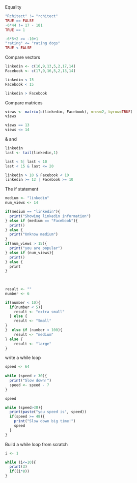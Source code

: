 Equality

```{r}
"Rchitect" != "rchitect"
TRUE == FALSE
-6*44 != 17 - 101
TRUE == 1

-6*5+2 >= -10+1
"rating" <= "rating dogs"
TRUE < FALSE

```

Compare vectors 

```{r}

linkedin <- c(16,9,13,5,2,17,14)
Facebook <- c(17,9,16,5,2,13,14)

linkedin < 15
Facebook < 15

linkedin > Facebook
```

Compare matrices

```{r}
views <- matrix(c(linkedin, Facebook), nrow=2, byrow=TRUE)
views

views == 13
views <= 14  
```

& and 

```{r}

linkedin
last <- tail(linkedin,1)

last < 5| last < 10 
last < 15 & last <= 20

linkedin > 10 & Facebook < 10 
linkedin >= 12 | Facebook >= 10 
```

The if statement

```{r}

medium <- "linkedin"
num_views <- 14

if(medium == "linkedin"){
  print("Showing linkedin information")
} else if (medium == "Facebook"){
  print()
} else {
  print("Unknow medium")
}
if(num_views > 15){
  print("you are popular")
} else if (num_views){
  print()
} else {
  print
}
  
  
```

```{r}

result <- ""
number <- 6

if(number < 10){
  if(number < 5){
    result <- "extra small"  
  } else {
    result <- "Small"
}
}  else if (number < 100){
    result <- "medium"
} else {
    result <- "large"
}
```

write a while loop

```{r}

speed <- 64
 
while (speed > 30){
  print("Slow down!")
  speed <- speed - 7
}

speed

while (speed>30){
  print(paste("you speed is", speed))
  if(speed >= 48){
    print("Slow down big time!")
    speed
  }
}
```

Build a while loop from scratch

```{r}

i <- 1

while (i<=10){
  print(3)
  if((i*8))
}
```

